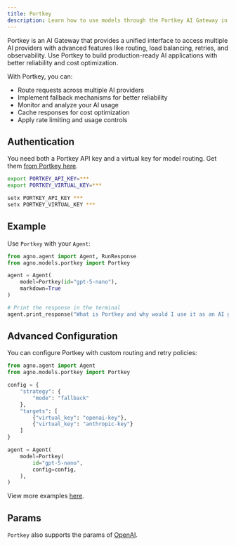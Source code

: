 ```yaml
---
title: Portkey
description: Learn how to use models through the Portkey AI Gateway in Agno.
---
```


Portkey is an AI Gateway that provides a unified interface to access multiple AI providers with advanced features like routing, load balancing, retries, and observability. Use Portkey to build production-ready AI applications with better reliability and cost optimization.

With Portkey, you can:
- Route requests across multiple AI providers
- Implement fallback mechanisms for better reliability
- Monitor and analyze your AI usage
- Cache responses for cost optimization
- Apply rate limiting and usage controls

## Authentication

You need both a Portkey API key and a virtual key for model routing. Get them [from Portkey here](https://app.portkey.ai/).

<CodeGroup>

```bash Mac
export PORTKEY_API_KEY=***
export PORTKEY_VIRTUAL_KEY=***
```

```bash Windows
setx PORTKEY_API_KEY ***
setx PORTKEY_VIRTUAL_KEY ***
```

</CodeGroup>

## Example

Use `Portkey` with your `Agent`:

<CodeGroup>

```python agent.py
from agno.agent import Agent, RunResponse
from agno.models.portkey import Portkey

agent = Agent(
    model=Portkey(id="gpt-5-nano"),
    markdown=True
)

# Print the response in the terminal
agent.print_response("What is Portkey and why would I use it as an AI gateway?")
```

</CodeGroup>

## Advanced Configuration

You can configure Portkey with custom routing and retry policies:

```python
from agno.agent import Agent
from agno.models.portkey import Portkey

config = {
    "strategy": {
        "mode": "fallback"
    },
    "targets": [
        {"virtual_key": "openai-key"},
        {"virtual_key": "anthropic-key"}
    ]
}

agent = Agent(
    model=Portkey(
        id="gpt-5-nano",
        config=config,
    ),
)
```

<Note> View more examples [here](/examples/models/portkey/basic). </Note>

## Params

<Snippet file="model-portkey-params.mdx" />

`Portkey` also supports the params of [OpenAI](/reference/models/openai).
